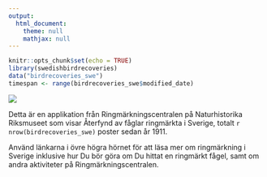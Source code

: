 ```yaml
---
output:
  html_document:
    theme: null
    mathjax: null
---
```



```r
knitr::opts_chunk$set(echo = TRUE)
library(swedishbirdrecoveries)
data("birdrecoveries_swe")
timespan <- range(birdrecoveries_swe$modified_date)
```

![](nrm-logo.png)

Detta är en applikation från Ringmärkningscentralen på Naturhistorika Riksmuseet som visar Återfynd av fåglar ringmärkta i Sverige, totalt `r  nrow(birdrecoveries_swe)` poster sedan år 1911.

Använd länkarna i övre högra hörnet för att läsa mer om ringmärkning i Sverige inklusive hur Du bör göra om Du hittat en ringmärkt fågel, samt om andra aktiviteter på Ringmärkningscentralen.
